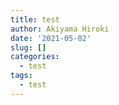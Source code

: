```yaml
---
title: test
author: Akiyama Hiroki
date: '2021-05-02'
slug: []
categories:
  - test
tags:
  - test
---
```

